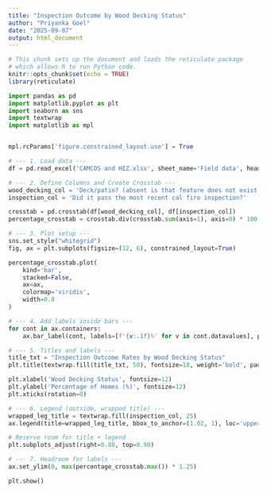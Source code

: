 ```yaml
---
title: "Inspection Outcome by Wood Decking Status"
author: "Priyanka Goel"
date: "2025-09-07"
output: html_document
---
```


```r
# This chunk sets up the document and loads the reticulate package
# which allows R to run Python code.
knitr::opts_chunk$set(echo = TRUE)
library(reticulate)
```

```python
import pandas as pd
import matplotlib.pyplot as plt
import seaborn as sns
import textwrap
import matplotlib as mpl


mpl.rcParams['figure.constrained_layout.use'] = True

# --- 1. Load data ---
df = pd.read_excel('CAMCOS and HIZ.xlsx', sheet_name='Field data', header=1)

# --- 2. Define Columns and Create Crosstab ---
wood_decking_col = 'Deck/patio? (absent is that feature does not exist, satisfactory and maintenance is that the feature exists, NA is that feature not required e.g. concrete patio doesn\'t have deck boards. ) [Wood decking]'
inspection_col = 'Did it pass the most recent cal fire inspection?'

crosstab = pd.crosstab(df[wood_decking_col], df[inspection_col])
percentage_crosstab = crosstab.div(crosstab.sum(axis=1), axis=0) * 100

# --- 3. Plot setup ---
sns.set_style("whitegrid")
fig, ax = plt.subplots(figsize=(12, 6), constrained_layout=True)

percentage_crosstab.plot(
    kind='bar', 
    stacked=False,
    ax=ax,
    colormap='viridis',
    width=0.8
)

# --- 4. Add labels inside bars ---
for cont in ax.containers:
    ax.bar_label(cont, labels=[f'{v:.1f}%' for v in cont.datavalues], padding=3)

# --- 5. Titles and labels ---
title_txt = "Inspection Outcome Rates by Wood Decking Status"
plt.title(textwrap.fill(title_txt, 50), fontsize=18, weight='bold', pad=14)

plt.xlabel('Wood Decking Status', fontsize=12)
plt.ylabel('Percentage of Homes (%)', fontsize=12)
plt.xticks(rotation=0)

# --- 6. Legend (outside, wrapped title) ---
wrapped_leg_title = textwrap.fill(inspection_col, 25)
ax.legend(title=wrapped_leg_title, bbox_to_anchor=(1.02, 1), loc='upper left')

# Reserve room for title + legend
plt.subplots_adjust(right=0.80, top=0.90)

# --- 7. Headroom for labels ---
ax.set_ylim(0, max(percentage_crosstab.max()) * 1.25)

plt.show()

```


